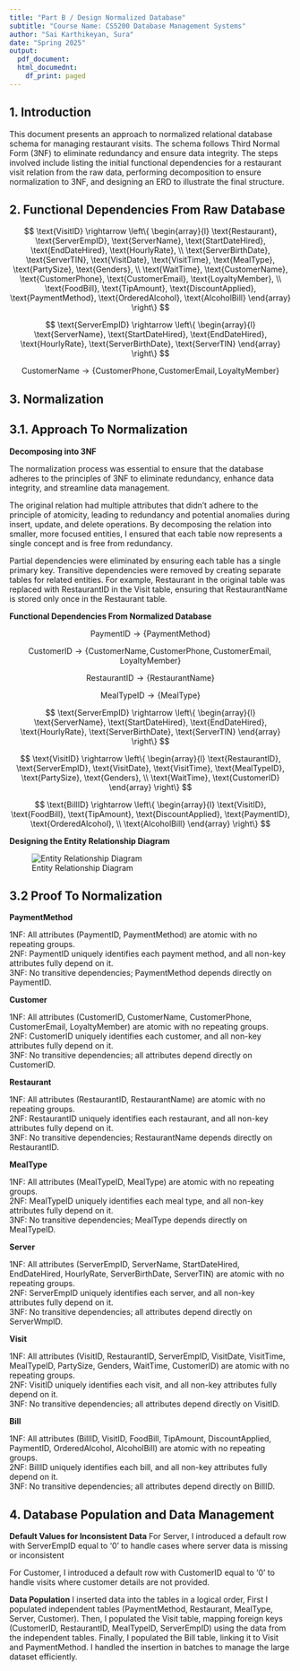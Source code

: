 ```yaml
---
title: "Part B / Design Normalized Database"
subtitle: "Course Name: CS5200 Database Management Systems"
author: "Sai Karthikeyan, Sura"
date: "Spring 2025"
output:
  pdf_document:
  html_documednt:
    df_print: paged
---
```


## 1. Introduction

This document presents an approach to normalized relational database schema for managing restaurant visits. The schema follows Third Normal Form (3NF) to eliminate redundancy and ensure data integrity. The steps involved include listing the initial functional dependencies for a restaurant visit relation from the raw data, performing decomposition to ensure normalization to 3NF, and designing an ERD to illustrate the final structure.

## 2. Functional Dependencies From Raw Database

$$
\text{VisitID} \rightarrow 
\left\{
\begin{array}{l}
\text{Restaurant}, \text{ServerEmpID}, \text{ServerName}, \text{StartDateHired}, \text{EndDateHired}, \text{HourlyRate}, \\
\text{ServerBirthDate}, \text{ServerTIN}, \text{VisitDate}, \text{VisitTime}, \text{MealType}, \text{PartySize}, \text{Genders}, \\
\text{WaitTime}, \text{CustomerName}, \text{CustomerPhone}, \text{CustomerEmail}, \text{LoyaltyMember}, \\
\text{FoodBill}, \text{TipAmount}, \text{DiscountApplied}, \text{PaymentMethod}, \text{OrderedAlcohol}, \text{AlcoholBill} 
\end{array}
\right\}
$$

$$
\text{ServerEmpID} \rightarrow 
\left\{
\begin{array}{l}
\text{ServerName}, \text{StartDateHired}, \text{EndDateHired}, \text{HourlyRate}, \text{ServerBirthDate}, \text{ServerTIN}
\end{array}
\right\}
$$

$$
\text{CustomerName} \rightarrow \{\text{CustomerPhone}, \text{CustomerEmail}, \text{LoyaltyMember}\}
$$

## 3. Normalization

## 3.1. Approach To Normalization

**Decomposing into 3NF**

The normalization process was essential to ensure that the database adheres to the principles of 3NF to eliminate redundancy, enhance data integrity, and streamline data management. 

The original relation had multiple attributes that didn’t adhere to the principle of atomicity, leading to redundancy and potential anomalies during insert, update, and delete operations. By decomposing the relation into smaller, more focused entities, I ensured that each table now represents a single concept and is free from redundancy.

Partial dependencies were eliminated by ensuring each table has a single primary key. Transitive dependencies were removed by creating separate tables for related entities. For example, Restaurant in the original table was replaced with RestaurantID in the Visit table, ensuring that RestaurantName is stored only once in the Restaurant table.

**Functional Dependencies From Normalized Database**

$$
\text{PaymentID} \rightarrow \{\text{PaymentMethod}\}
$$

$$
\text{CustomerID} \rightarrow \{\text{CustomerName}, \text{CustomerPhone}, \text{CustomerEmail}, \text{LoyaltyMember}\}
$$


$$
\text{RestaurantID} \rightarrow \{\text{RestaurantName}\}
$$

$$
\text{MealTypeID} \rightarrow \{\text{MealType}\}
$$

$$
\text{ServerEmpID} \rightarrow 
\left\{
\begin{array}{l}
\text{ServerName}, \text{StartDateHired}, \text{EndDateHired}, \text{HourlyRate}, \text{ServerBirthDate}, \text{ServerTIN}
\end{array}
\right\}
$$

$$
\text{VisitID} \rightarrow 
\left\{
\begin{array}{l}
\text{RestaurantID}, \text{ServerEmpID}, \text{VisitDate}, \text{VisitTime}, \text{MealTypeID}, \text{PartySize}, \text{Genders}, \\
\text{WaitTime}, \text{CustomerID}
\end{array}
\right\}
$$

$$
\text{BillID} \rightarrow 
\left\{
\begin{array}{l}
\text{VisitID}, \text{FoodBill}, \text{TipAmount}, \text{DiscountApplied}, \text{PaymentID}, \text{OrderedAlcohol}, \\
\text{AlcoholBill}
\end{array}
\right\}
$$

**Designing the Entity Relationship Diagram**

![Entity Relationship Diagram](ERD.png)

## 3.2 Proof To Normalization
**PaymentMethod**

1NF: All attributes (PaymentID, PaymentMethod) are atomic with no repeating groups.  
2NF: PaymentID uniquely identifies each payment method, and all non-key attributes fully depend on it.  
3NF: No transitive dependencies; PaymentMethod depends directly on PaymentID.  

**Customer**

1NF: All attributes (CustomerID, CustomerName, CustomerPhone, CustomerEmail, LoyaltyMember) are atomic with no repeating groups.  
2NF: CustomerID uniquely identifies each customer, and all non-key attributes fully depend on it.  
3NF: No transitive dependencies; all attributes depend directly on CustomerID.  

**Restaurant**

1NF: All attributes (RestaurantID, RestaurantName) are atomic with no repeating groups.  
2NF: RestaurantID uniquely identifies each restaurant, and all non-key attributes fully depend on it.  
3NF: No transitive dependencies; RestaurantName depends directly on RestaurantID.  

**MealType**

1NF: All attributes (MealTypeID, MealType) are atomic with no repeating groups.  
2NF: MealTypeID uniquely identifies each meal type, and all non-key attributes fully depend on it.  
3NF: No transitive dependencies; MealType depends directly on MealTypeID.  

**Server**  

1NF: All attributes (ServerEmpID, ServerName, StartDateHired, EndDateHired, HourlyRate, ServerBirthDate, ServerTIN) are atomic with no repeating groups.  
2NF: ServerEmpID uniquely identifies each server, and all non-key attributes fully depend on it.  
3NF: No transitive dependencies; all attributes depend directly on ServerWmpID.  

**Visit**

1NF: All attributes (VisitID, RestaurantID, ServerEmpID, VisitDate, VisitTime, MealTypeID, PartySize, Genders, WaitTime, CustomerID) are atomic with no repeating groups.  
2NF: VisitID uniquely identifies each visit, and all non-key attributes fully depend on it.  
3NF: No transitive dependencies; all attributes depend directly on VisitID.  

**Bill**  

1NF: All attributes (BillID, VisitID, FoodBill, TipAmount, DiscountApplied, PaymentID, OrderedAlcohol, AlcoholBill) are atomic with no repeating groups.  
2NF: BillID uniquely identifies each bill, and all non-key attributes fully depend on it.  
3NF: No transitive dependencies; all attributes depend directly on BillID. 

## 4. Database Population and Data Management

**Default Values for Inconsistent Data**
For Server, I introduced a default row with ServerEmpID equal to '0' to handle cases where server data is missing or inconsistent

For Customer, I introduced a default row with CustomerID equal to '0' to handle visits where customer details are not provided.

**Data Population**
I inserted data into the tables in a logical order, First I populated independent tables (PaymentMethod, Restaurant, MealType, Server, Customer). Then, I populated the Visit table, mapping foreign keys (CustomerID, RestaurantID, MealTypeID, ServerEmpID) using the data from the independent tables. Finally, I populated the Bill table, linking it to Visit and PaymentMethod. I handled the insertion in batches to manage the large dataset efficiently.